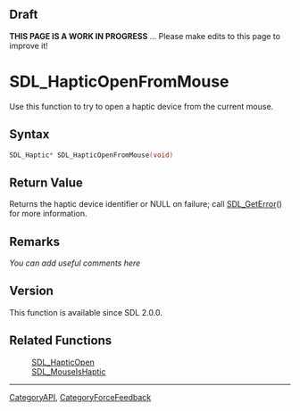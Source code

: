 == Draft ==

'''THIS PAGE IS A WORK IN PROGRESS''' ... Please make edits to this page to improve it!


= SDL_HapticOpenFromMouse =
Use this function to try to open a haptic device from the current mouse.


== Syntax ==
<syntaxhighlight lang='c++'>
SDL_Haptic* SDL_HapticOpenFromMouse(void)
</syntaxhighlight>

== Return Value ==
Returns the haptic device identifier or NULL on failure; call [[SDL_GetError]]() for more information.

== Remarks ==
''You can add useful comments here''

== Version ==
This function is available since SDL 2.0.0.

== Related Functions ==
:[[SDL_HapticOpen]]
:[[SDL_MouseIsHaptic]]

----
[[CategoryAPI]], [[CategoryForceFeedback]]
